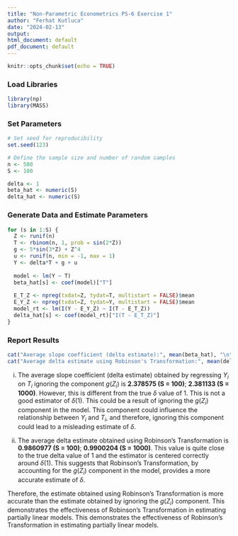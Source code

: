 ---
title: "Non-Parametric Econometrics PS-6 Exercise 1"
author: "Ferhat Kutluca"
date: "2024-02-13"
output:
html_document: default
pdf_document: default
---

```{r setup, include=FALSE}
knitr::opts_chunk$set(echo = TRUE)
```


### Load Libraries

```{r}

library(np)
library(MASS)

```


### Set Parameters

```{r}
# Set seed for reproducibility
set.seed(123)

# Define the sample size and number of random samples
n <- 500
S <- 100

delta <- 1
beta_hat <- numeric(S)
delta_hat <- numeric(S)

```


### Generate Data and Estimate Parameters

```{r}
for (s in 1:S) {
  Z <- runif(n)
  T <- rbinom(n, 1, prob = sin(2*Z))
  g <- 5*sin(3*Z) + Z^4
  u <- runif(n, min = -1, max = 1)
  Y <- delta*T + g + u
  
  model <- lm(Y ~ T)
  beta_hat[s] <- coef(model)["T"]
  
  E_T_Z <- npreg(txdat=Z, tydat=T, multistart = FALSE)$mean
  E_Y_Z <- npreg(txdat=Z, tydat=Y, multistart = FALSE)$mean
  model_rt <- lm(I(Y - E_Y_Z) ~ I(T - E_T_Z))
  delta_hat[s] <- coef(model_rt)["I(T - E_T_Z)"]
}


```

### Report Results

```{r}

cat("Average slope coefficient (delta estimate):", mean(beta_hat), "\n")
cat("Average delta estimate using Robinson's Transformation:", mean(delta_hat), "\n")

```
(i) The average slope coefficient (delta estimate) obtained by regressing $Y_i$ on $T_i$ ignoring the component $g(Z_i)$ is **2.378575 (S = 100)**; **2.381133 (S = 1000)**. However, this is different from the true $δ$ value of 1. This is not a good estimator of $δ(1)$. This could be a result of ignoring the $g(Z_i)$ component in the model. This component could influence the relationship between $Y_i$ and $T_i$, and therefore, ignoring this component could lead to a misleading estimate of $δ$.

(ii) The average delta estimate obtained using Robinson's Transformation is **0.9860977 (S = 100)**; **0.9900204 (S = 1000)**. This value is quite close to the true delta value of 1 and the estimator is centered correctly around $δ(1)$. This suggests that Robinson's Transformation, by accounting for the $g(Z_i)$ component in the model, provides a more accurate estimate of $δ$.

Therefore, the estimate obtained using Robinson's Transformation is more accurate than the estimate obtained by ignoring the $g(Z_i)$ component. This demonstrates the effectiveness of Robinson's Transformation in estimating partially linear models. This demonstrates the effectiveness of Robinson's Transformation in estimating partially linear models.
